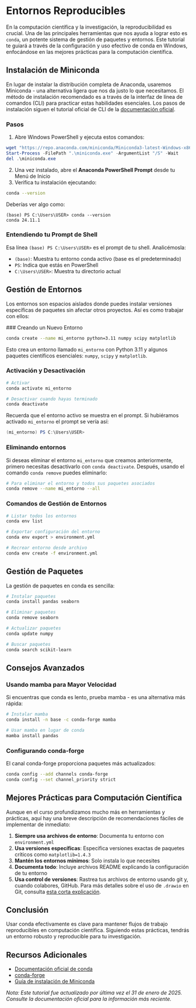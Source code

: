 # Entornos Reproducibles

En la computación científica y la investigación, la reproducibilidad es crucial. Una de las principales herramientas que nos ayuda a lograr esto es `conda`, un potente sistema de gestión de paquetes y entornos. Este tutorial te guiará a través de la configuración y uso efectivo de conda en Windows, enfocándose en las mejores prácticas para la computación científica.

## Instalación de Miniconda

En lugar de instalar la distribución completa de Anaconda, usaremos Miniconda - una alternativa ligera que nos da justo lo que necesitamos. El método de instalación recomendado es a través de la interfaz de línea de comandos (CLI) para practicar estas habilidades esenciales. Los pasos de instalación siguen el tutorial oficial de CLI de la [documentación oficial](https://docs.anaconda.com/miniconda/install/).

### Pasos

1. Abre Windows PowerShell y ejecuta estos comandos:
  
```powershell
wget "https://repo.anaconda.com/miniconda/Miniconda3-latest-Windows-x86_64.exe" -outfile ".\miniconda.exe"
Start-Process -FilePath ".\miniconda.exe" -ArgumentList "/S" -Wait
del .\miniconda.exe
```

2. Una vez instalado, abre el **Anaconda PowerShell Prompt** desde tu Menú de Inicio
3. Verifica tu instalación ejecutando:
  
```bash
conda --version
```

Deberías ver algo como:
  
```
(base) PS C:\Users\USER> conda --version
conda 24.11.1
```

### Entendiendo tu Prompt de Shell

Esa línea `(base) PS C:\Users\USER>` es el prompt de tu shell. Analicémosla:
  
- `(base)`: Muestra tu entorno conda activo (base es el predeterminado)
- `PS`: Indica que estás en PowerShell
- `C:\Users\USER>`: Muestra tu directorio actual

## Gestión de Entornos

Los entornos son espacios aislados donde puedes instalar versiones específicas de paquetes sin afectar otros proyectos. Así es como trabajar con ellos:
  
  ### Creando un Nuevo Entorno
  
```bash
conda create --name mi_entorno python=3.11 numpy scipy matplotlib
```

Esto crea un entorno llamado `mi_entorno` con Python 3.11 y algunos paquetes científicos esenciales: `numpy`, `scipy` y `matplotlib`.

### Activación y Desactivación

```bash
# Activar
conda activate mi_entorno

# Desactivar cuando hayas terminado
conda deactivate
```

Recuerda que el entorno activo se muestra en el prompt. Si hubiéramos activado `mi_entorno` el prompt se vería así:
  
  ```powershell
(mi_entorno) PS C:\Users\USER> 
  ```

### Eliminando entornos

Si deseas eliminar el entorno `mi_entorno` que creamos anteriormente, primero necesitas desactivarlo con `conda deactivate`. Después, usando el comando `conda remove` puedes eliminarlo:
  
  ```bash
# Para eliminar el entorno y todos sus paquetes asociados
conda remove --name mi_entorno --all 
```

### Comandos de Gestión de Entornos

```bash
# Listar todos los entornos
conda env list

# Exportar configuración del entorno
conda env export > environment.yml

# Recrear entorno desde archivo
conda env create -f environment.yml
```

## Gestión de Paquetes

La gestión de paquetes en conda es sencilla:
  
  ```bash
# Instalar paquetes
conda install pandas seaborn

# Eliminar paquetes
conda remove seaborn

# Actualizar paquetes
conda update numpy

# Buscar paquetes
conda search scikit-learn
```

## Consejos Avanzados

### Usando mamba para Mayor Velocidad

Si encuentras que conda es lento, prueba mamba - es una alternativa más rápida:
  
  ```bash
# Instalar mamba
conda install -n base -c conda-forge mamba

# Usar mamba en lugar de conda
mamba install pandas
```

### Configurando conda-forge

El canal conda-forge proporciona paquetes más actualizados:
  
  ```bash
conda config --add channels conda-forge
conda config --set channel_priority strict
```

## Mejores Prácticas para Computación Científica

Aunque en el curso profundizamos mucho más en herramientas y prácticas, aquí hay una breve descripción de recomendaciones fáciles de implementar de inmediato:
  
  1. **Siempre usa archivos de entorno**: Documenta tu entorno con `environment.yml`
2. **Usa versiones específicas**: Especifica versiones exactas de paquetes críticos como `matplotlib=1.4.3`
3. **Mantén los entornos mínimos**: Solo instala lo que necesites
4. **Documenta todo**: Incluye archivos README explicando la configuración de tu entorno
5. **Usa control de versiones**: Rastrea tus archivos de entorno usando git y, cuando colabores, GitHub. Para más detalles sobre el uso de `.drawio` en Git, consulta [esta corta explicación](gestion_drawio_git.html).


## Conclusión

Usar conda efectivamente es clave para mantener flujos de trabajo reproducibles en computación científica. Siguiendo estas prácticas, tendrás un entorno robusto y reproducible para tu investigación.

## Recursos Adicionales

- [Documentación oficial de conda](https://docs.conda.io/)
- [conda-forge](https://conda-forge.org/)
- [Guía de instalación de Miniconda](https://docs.anaconda.com/miniconda/)

_Nota: Este tutorial fue actualizado por última vez el 31 de enero de 2025. Consulte la documentación oficial para la información más reciente._

